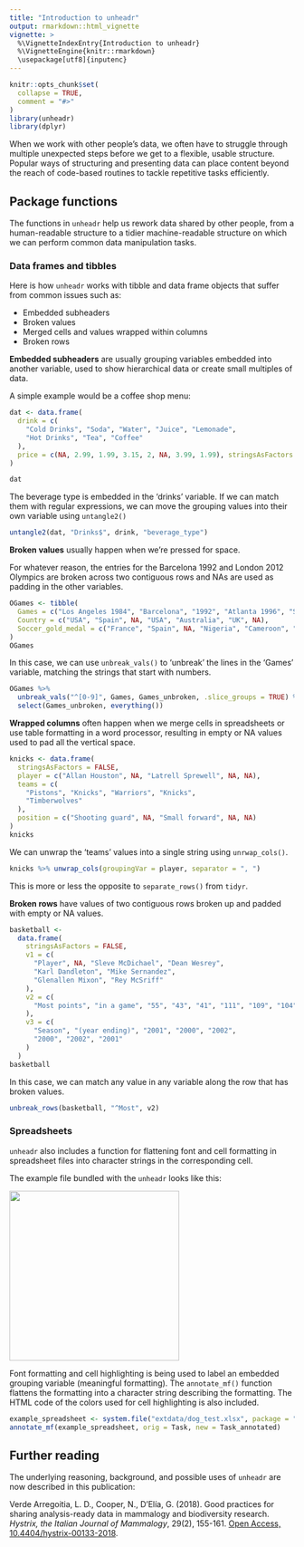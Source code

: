 ```yaml
---
title: "Introduction to unheadr"
output: rmarkdown::html_vignette
vignette: >
  %\VignetteIndexEntry{Introduction to unheadr}
  %\VignetteEngine{knitr::rmarkdown}
  \usepackage[utf8]{inputenc}
---
```


```r
knitr::opts_chunk$set(
  collapse = TRUE,
  comment = "#>"
)
library(unheadr)
library(dplyr)
```

When we work with other people's data, we often have to struggle through multiple unexpected steps before we get to a flexible, usable structure. Popular ways of structuring and presenting data can place content beyond the reach of code-based routines to tackle repetitive tasks efficiently. 

## Package functions

The functions in `unheadr` help us rework data shared by other people, from a human-readable structure to a tidier machine-readable structure on which we can perform common data manipulation tasks.

### Data frames and tibbles

Here is how `unheadr` works with tibble and data frame objects that suffer from common issues such as:

* Embedded subheaders
* Broken values
* Merged cells and values wrapped within columns
* Broken rows

**Embedded subheaders** are usually grouping variables embedded into another variable, used to show hierarchical data or create small multiples of data.

A simple example would be a coffee shop menu:

```r
dat <- data.frame(
  drink = c(
    "Cold Drinks", "Soda", "Water", "Juice", "Lemonade",
    "Hot Drinks", "Tea", "Coffee"
  ),
  price = c(NA, 2.99, 1.99, 3.15, 2, NA, 3.99, 1.99), stringsAsFactors = FALSE
)

dat
```

The beverage type is embedded in the 'drinks' variable. If we can match them with regular expressions, we can move the grouping values into their own variable using `untangle2()`

```r
untangle2(dat, "Drinks$", drink, "beverage_type")
```


**Broken values** usually happen when we're pressed for space.

For whatever reason, the entries for the Barcelona 1992 and London 2012 Olympics are broken across two contiguous rows and NAs are used as padding in the other variables.

```r
OGames <- tibble(
  Games = c("Los Angeles 1984", "Barcelona", "1992", "Atlanta 1996", "Sydney 2000", "London", "2012"),
  Country = c("USA", "Spain", NA, "USA", "Australia", "UK", NA),
  Soccer_gold_medal = c("France", "Spain", NA, "Nigeria", "Cameroon", "Mexico", NA)
)
OGames
```

In this case, we can use `unbreak_vals()` to 'unbreak' the lines in the 'Games' variable, matching the strings that start with numbers.

```r
OGames %>%
  unbreak_vals("^[0-9]", Games, Games_unbroken, .slice_groups = TRUE) %>%
  select(Games_unbroken, everything())
```


**Wrapped columns** often happen when we merge cells in spreadsheets or use table formatting in a word processor, resulting in empty or NA values used to pad all the vertical space. 

```r
knicks <- data.frame(
  stringsAsFactors = FALSE,
  player = c("Allan Houston", NA, "Latrell Sprewell", NA, NA),
  teams = c(
    "Pistons", "Knicks", "Warriors", "Knicks",
    "Timberwolves"
  ),
  position = c("Shooting guard", NA, "Small forward", NA, NA)
)
knicks
```

We can unwrap the 'teams' values into a single string using `unrwap_cols()`.

```r
knicks %>% unwrap_cols(groupingVar = player, separator = ", ")
```

This is more or less the opposite to `separate_rows()` from `tidyr`.  

  
**Broken rows** have values of two contiguous rows broken up and padded with empty or NA values.

```r
basketball <-
  data.frame(
    stringsAsFactors = FALSE,
    v1 = c(
      "Player", NA, "Sleve McDichael", "Dean Wesrey",
      "Karl Dandleton", "Mike Sernandez",
      "Glenallen Mixon", "Rey McSriff"
    ),
    v2 = c(
      "Most points", "in a game", "55", "43", "41", "111", "109", "104"
    ),
    v3 = c(
      "Season", "(year ending)", "2001", "2000", "2002",
      "2000", "2002", "2001"
    )
  )
basketball
```

In this case, we can match any value in any variable along the row that has broken values.

```r
unbreak_rows(basketball, "^Most", v2)
```

### Spreadsheets

`unheadr` also includes a function for flattening font and cell formatting in spreadsheet files into character strings in the corresponding cell.

The example file bundled with the `unheadr` looks like this:

<img src="dogtest.png" width="300" />

Font formatting and cell highlighting is being used to label an embedded grouping variable (meaningful formatting). The `annotate_mf()` function flattens the formatting into a character string describing the formatting. The HTML code of the colors used for cell highlighting is also included.

```r
example_spreadsheet <- system.file("extdata/dog_test.xlsx", package = "unheadr")
annotate_mf(example_spreadsheet, orig = Task, new = Task_annotated)
```


## Further reading

The underlying reasoning, background, and possible uses of `unheadr` are now described in this publication:

Verde Arregoitia, L. D., Cooper, N., D'El&#237;a, G. (2018). Good practices for sharing analysis-ready data in mammalogy and biodiversity research. _Hystrix, the Italian Journal of Mammalogy_, 29(2), 155-161. [Open Access,  10.4404/hystrix-00133-2018](https://doi.org/10.4404/hystrix-00133-2018). \doi{10.4404/hystrix-00133-2018} 
